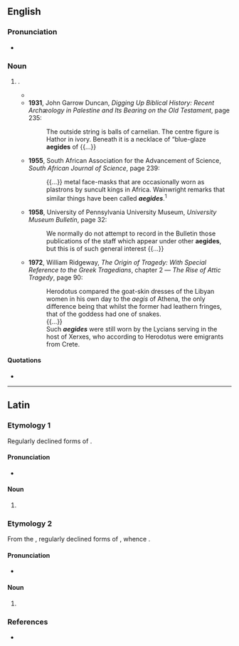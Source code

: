 {{also|ægides}}

==English==

===Pronunciation===
* {{a|RP|UK}} {{IPA|en|/ˈiːd͡ʒɪdiːz/}}

===Noun===
{{head|en|noun form}}

# {{en-irregular plural of|ending=des|aegis}}.
#* {{quote-book|en|author=F. M. Hubbard|quotee={{w|Herodotus}}|title=Article III. An Inquiry into the Commerce of Ancient Egypt.|editor=[[w:Bela Bates Edwards|Bela Bates Edwards]]|journal=The American Biblical Repository|location=New York, N.Y.: Gould & Newman, publishers and printers; Boston, Mass.: Perkins & Marvin and {{w|Crocker & Brewster}}; Cincinnati, Oh.: Truman & Smith|year=1837|volume=X|issue=27|page=49|pageurl=https://books.google.com/books?id=L5I3AAAAMAAJ&pg=RA1-PA49|oclc=472043802|passage=The robe and '''''aegides''''' of the statues of Minerva the Greeks have made in imitation of the Lybians, for except that the robe among the Lybians is of leather and the fringes of the '''''aegis''''' are not serpents but strips of leather, the adorning is entirely the same. And the very name is an acknowledgement that the vesture of the palladium is derived from Lybia, for the Lybian women put around the robe their goat skins tasselled and stained with madder ({{lang|grc|ἐρευθεδάνω}}) and from these goat skins, ({{lang|grc|ἐχ δὲ τῶν αἰγἑων τουτἑων}}) the Greeks have taken the word '''aegis'''.}}
#* '''1931''', John Garrow Duncan, ''Digging Up Biblical History: Recent Archæology in Palestine and Its Bearing on the Old Testament'', page 235:
#*: The outside string is balls of carnelian. The centre figure is Hathor in ivory. Beneath it is a necklace of “blue-glaze '''aegides''' of {{...}}
#* '''1955''', South African Association for the Advancement of Science, ''South African Journal of Science'', page 239:
#*: {{...}} metal face-masks that are occasionally worn as plastrons by suncult kings in Africa. Wainwright remarks that similar things have been called '''''aegides'''''.<sup>1</sup>
#* '''1958''', University of Pennsylvania University Museum, ''University Museum Bulletin'', page 32:
#*: We normally do not attempt to record in the Bulletin those publications of the staff which appear under other '''aegides''', but this is of such general interest {{...}}
#* '''1972''', William Ridgeway, ''The Origin of Tragedy: With Special Reference to the Greek Tragedians'', chapter 2 — ''The Rise of Attic Tragedy'', page 90:
#*: Herodotus compared the goat-skin dresses {{qualifier|aegides}} of the Libyan women in his own day to the ''aegis'' of Athena, the only difference being that whilst the former had leathern fringes, that of the goddess had one of snakes.
#*: {{...}}
#*: Such '''''aegides''''' were still worn by the Lycians serving in the host of Xerxes, who according to Herodotus were emigrants from Crete.

====Quotations====
* {{seeCites|en}}

----

==Latin==

===Etymology 1===
Regularly declined forms of {{m|la|aegis}}.

====Pronunciation====
* {{la-IPA|aegidēs}}

====Noun====
{{la-noun-form|aegidēs|g=f}}

# {{inflection of|la|aegis||nom//acc//voc|p}}

===Etymology 2===
From the {{der|la|grc|αἰγῐ́δες}}, regularly declined forms of {{m|grc|αἰγῐ́ς}}, whence {{m|la|aegis}}.

====Pronunciation====
* {{la-IPA|aegides}}

====Noun====
{{la-noun-form|aegides|g=f}}

# {{inflection of|la|aegis||nom//voc|p}}

===References===
* {{R:Peck}}